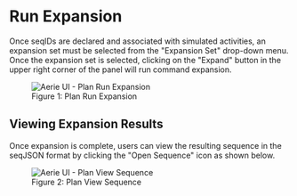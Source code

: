 
# Run Expansion

Once seqIDs are declared and associated with simulated activities, an expansion set must be selected from the "Expansion Set" drop-down menu.
Once the expansion set is selected, clicking on the "Expand" button in the upper right corner of the panel will run command expansion.

<figure>
  <img alt="Aerie UI - Plan Run Expansion" src={planRunExpansion} />
  <figcaption>Figure 1: Plan Run Expansion </figcaption>
</figure>

## Viewing Expansion Results

Once expansion is complete, users can view the resulting sequence in the seqJSON format by clicking the "Open Sequence" icon as shown below.

<figure>
  <img alt="Aerie UI - Plan View Sequence" src={planViewSequence} />
  <figcaption>Figure 2: Plan View Sequence </figcaption>
</figure>
